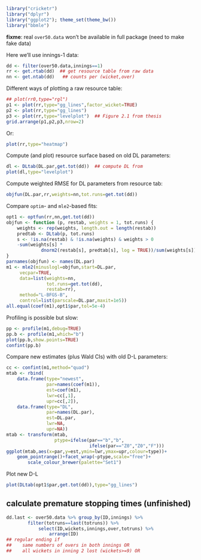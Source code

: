 <!--
%\VignetteEngine{knitr::rmarkdown}
%\VignetteIndexEntry{lmer Performance Tips}
%\VignetteDepends{dplyr}
%\VignetteDepends{bbmle}
%\VignetteDepends{numDeriv}
%\VignetteDepends{ggplot2}
%\VignetteDepends{gridExtra}
-->

```{r pkgs,message=FALSE}
library("cricketr")
library("dplyr")
library("ggplot2"); theme_set(theme_bw())
library("bbmle")
```

**fixme**: real `over50.data` won't be available in full package
(need to make fake data)

Here we'll use innings-1 data:
```{r get_data,cache=TRUE}
dd <- filter(over50.data,innings==1)
rr <- get.rtab(dd)  ## get resource table from raw data
nn <- get.ntab(dd)   ## counts per (wicket,over)
```

Different ways of plotting a raw resource table:
```{r plots,warning=FALSE}
## plot(rr0,type="rgl")
p1 <- plot(rr,type="gg_lines",factor_wicket=TRUE)
p2 <- plot(rr,type="gg_lines")
p3 <- plot(rr,type="levelplot")  ## Figure 2.1 from thesis
grid.arrange(p1,p2,p3,nrow=2)
```
Or:
```{r heatmap}
plot(rr,type="heatmap")
```

Compute (and plot) resource surface based on old DL parameters:
```{r DLtab}
dl <- DLtab(DL.par,get.tot(dd))  ## compute DL from 
plot(dl,type="levelplot")
```

Compute weighted RMSE for DL parameters from resource tab:
```{r objfun}
objfun(DL.par,rr,weights=nn,tot.runs=get.tot(dd))
```

Compare `optim`- and `mle2`-based fits:
```{r fit1}
opt1 <- optfun(rr,nn,get.tot(dd))
objfun <- function (p, restab, weights = 1, tot.runs) { 
    weights <- rep(weights, length.out = length(restab))
    predtab <- DLtab(p, tot.runs)
    s <- !is.na(restab) & !is.na(weights) & weights > 0
    -sum(weights[s] *
             dnorm2(restab[s], predtab[s], log = TRUE))/sum(weights[s])
}
parnames(objfun) <- names(DL.par)
m1 <- mle2(minuslogl=objfun,start=DL.par,
     vecpar=TRUE,
     data=list(weights=nn,
               tot.runs=get.tot(dd),
               restab=rr),
     method="L-BFGS-B",
     control=list(parscale=DL.par,maxit=1e5))
all.equal(coef(m1),opt1$par,tol=5e-4)
```

Profiling is possible but slow:
```{r profci,eval=FALSE}
pp <- profile(m1,debug=TRUE)
pp.b <- profile(m1,which="b")
plot(pp.b,show.points=TRUE)
confint(pp.b)
```

Compare new estimates (plus Wald CIs) with old D-L parameters:
```{r plot_comp,echo=FALSE,warning=FALSE}
cc <- confint(m1,method="quad")
mtab <- rbind(
    data.frame(type="newest",
               par=names(coef(m1)),
               est=coef(m1),
               lwr=cc[,1],
               upr=cc[,2]),
    data.frame(type="DL",
               par=names(DL.par),
               est=DL.par,
               lwr=NA,
               upr=NA))
mtab <- transform(mtab,
                  ptype=ifelse(par=="b","b",
                               ifelse(par=="Z0","Z0","F")))
ggplot(mtab,aes(x=par,y=est,ymin=lwr,ymax=upr,colour=type))+
    geom_pointrange()+facet_wrap(~ptype,scale="free")+
        scale_colour_brewer(palette="Set1")
```  

Plot new D-L
```{r newDL}
plot(DLtab(opt1$par,get.tot(dd)),type="gg_lines")
```


## calculate premature stopping times (unfinished)

```{r stoppage_dist}
dd.last <- over50.data %>% group_by(ID,innings) %>%
        filter(totruns==last(totruns)) %>%
            select(ID,wickets,innings,over,totruns) %>%
                arrange(ID)
## regular ending if
##    same numbers of overs in both innings OR
##    all wickets in inning 2 lost (wickets>=9) OR
```
